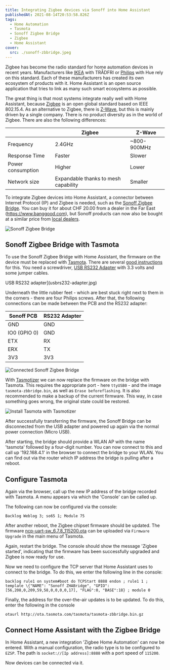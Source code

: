 ```yaml
---
title: Integrating Zigbee devices via Sonoff into Home Assistant
publishedAt: 2021-08-14T20:53:58.826Z
tags:
  - Home Automation
  - Tasmota
  - Sonoff Zigbee Bridge
  - Zigbee
  - Home Assistant
cover:
  src: ./sonoff-zbbridge.jpeg
---
```


Zigbee has become the radio standard for home automation devices in recent years. Manufacturers like [IKEA](https://www.ikea.com) with TRÅDFRI or [Philips](https://www.philips.com) with Hue rely on this standard. Each of these manufacturers has created its own ecosystem of products with it. Home Assistant is an open source application that tries to link as many such smart ecosystems as possible.

The great thing is that most systems integrate really well with Home Assistant, because [Zigbee](https://en.wikipedia.org/wiki/Zigbee) is an open global standard based on IEEE 802.15.4. As an alternative to Zigbee, there is [Z-Wave](https://www.z-wave.com), but this is mainly driven by a single company. There is no product diversity as in the world of Zigbee. There are also the following differences:

|                   | Zigbee                               | Z-Wave      |
| ----------------- | ------------------------------------ | ----------- |
| Frequency         | 2.4GHz                               | ~800-900MHz |
| Response Time     | Faster                               | Slower      |
| Power consumption | Higher                               | Lower       |
| Network size      | Expandable thanks to mesh capability | Smaller     |

To integrate Zigbee devices into Home Assistant, a connector between Internet Protocol (IP) and Zigbee is needed, such as the [Sonoff Zigbee Bridge](https://sonoff.tech/product/smart-home-security/zbbridge/). You can buy it for about CHF 20.00 from a dealer in the Far East (https://www.banggood.com), but Sonoff products can now also be bought at a similar price from [local dealers](https://www.digitec.ch/de/s1/product/sonoff-zigbee-bridge-netzwerk-zubehoer-15992012).

![Sonoff Zigbee Bridge](sonoff-zbbridge.jpeg)

## Sonoff Zigbee Bridge with Tasmota

To use the Sonoff Zigbee Bridge with Home Assistant, the firmware on the device must be replaced with [Tasmota](https://tasmota.github.io/docs/). There are several [good instructions](https://www.digiblur.com/2020/07/how-to-use-sonoff-zigbee-bridge-with.html) for this. You need a screwdriver, [USB RS232 Adapter](https://www.banggood.com) with 3.3 volts and some jumper cables.

USB RS232 adapter](usbrs232-adapter.jpg)

Underneath the little rubber feet - which are best stuck right next to them in the corners - there are four Philips screws. After that, the following connections can be made between the PCB and the RS232 adapter:

| Sonoff PCB   | RS232 Adapter |
| ------------ | ------------- |
| GND          | GND           |
| IO0 (GPIO 0) | GND           |
| ETX          | RX            |
| ERX          | TX            |
| 3V3          | 3V3           |

![Connected Sonoff Zigbee Bridge](sonoff-zbbridge-hocked-up.jpeg)

With [Tasmotizer](https://github.com/tasmota/tasmotizer) we can now replace the firmware on the bridge with Tasmota. This requires the appropriate port - here `ttyUSB0` - and the image `tasmota-zbbridge.bin`, as well as `Erase beforeflashing`. It is also recommended to make a backup of the current firmware. This way, in case something goes wrong, the original state could be restored.

![Install Tasmota with Tasmotizer](tasmotizer.png)

After successfully transferring the firmware, the Sonoff Bridge can be disconnected from the USB adapter and powered up again via the normal power connection (Micro USB).

After starting, the bridge should provide a WLAN AP with the name 'tasmota' followed by a four-digit number. You can now connect to this and call up '192.168.4.1' in the browser to connect the bridge to your WLAN. You can find out via the router which IP address the bridge is pulling after a reboot.

## Configure Tasmota

Again via the browser, call up the new IP address of the bridge recorded with Tasmota. A menu appears via which the 'Console' can be called up.

The following can now be configured via the console:

    Backlog Weblog 3; so65 1; Module 75

After another reboot, the Zigbee chipset firmware should be updated. The firmware [ncp-uart-sw_6.7.8_115200.ota](https://github.com/arendst/Tasmota/tree/development/tools/fw_SonoffZigbeeBridge_ezsp) can be uploaded via `Firmware Upgrade` in the main menu of Tasmota.

Again, restart the bridge. The console should show the message 'Zigbee started', indicating that the firmware has been successfully upgraded and Zigbee is now ready for use.

Now we need to configure the TCP server that Home Assistant uses to connect to the bridge. To do this, we enter the following line in the console:

    backlog rule1 on system#boot do TCPStart 8888 endon ; rule1 1 ; template \{"NAME": "Sonoff ZHABridge", "GPIO":[56,208,0,209,59,58,0,0,0,0,17], "FLAG":0, "BASE":18} ; module 0

Finally, the address for the over-the-air updates is to be updated. To do this, enter the following in the console

    otaurl http://ota.tasmota.com/tasmota/tasmota-zbbridge.bin.gz

## Connect Home Assistant with the Zigbee Bridge

In Home Assistant, a new integration 'Zigbee Home Automation' can now be entered. With a manual configuration, the radio type is to be configured to `EZSP`. The path is `socket://[Ip address]:8888` with a port speed of `115200`.

Now devices can be connected via it.
